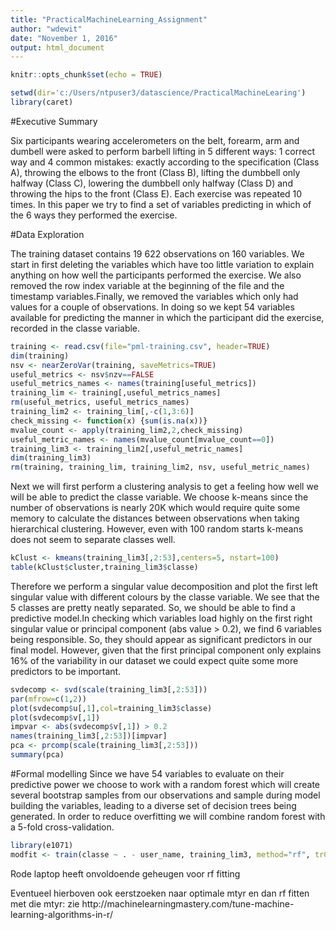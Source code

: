 ```yaml
---
title: "PracticalMachineLearning_Assignment"
author: "wdewit"
date: "November 1, 2016"
output: html_document
---
```


```r
knitr::opts_chunk$set(echo = TRUE)
```

```r
setwd(dir='c:/Users/ntpuser3/datascience/PracticalMachineLearing')
library(caret)
```

#Executive Summary 

Six participants wearing accelerometers on the belt, forearm, arm and dumbell were asked to perform barbell lifting in 5 different ways: 1 correct way and 4 common mistakes: exactly according to the specification (Class A), throwing the elbows to the front (Class B), lifting the dumbbell only halfway (Class C), lowering the dumbbell only halfway (Class D) and throwing the hips to the front (Class E).
Each exercise was repeated 10 times. In this paper we try to find a set of variables predicting in which of the 6 ways they performed the exercise. 


#Data Exploration

The training dataset contains 19 622 observations on 160 variables. We start in first deleting the variables which have too little variation to explain anything on how well the participants performed the exercise. We also removed the row index variable at the beginning of the file and the timestamp variables.Finally, we removed the variables which only had values for a couple of observations. In doing so we kept 54 variables available for predicting the manner in which the participant did the exercise, recorded in the classe variable.  

```r
training <- read.csv(file="pml-training.csv", header=TRUE)
dim(training)
nsv <- nearZeroVar(training, saveMetrics=TRUE)
useful_metrics <- nsv$nzv==FALSE
useful_metrics_names <- names(training[useful_metrics])
training_lim <- training[,useful_metrics_names]
rm(useful_metrics, useful_metrics_names)
training_lim2 <- training_lim[,-c(1,3:6)]
check_missing <- function(x) {sum(is.na(x))}
mvalue_count <- apply(training_lim2,2,check_missing)
useful_metric_names <- names(mvalue_count[mvalue_count==0])
training_lim3 <- training_lim2[,useful_metric_names]
dim(training_lim3)
rm(training, training_lim, training_lim2, nsv, useful_metric_names)
```

Next we will first perform a clustering analysis to get a feeling how well we will be able to predict the classe variable. We choose k-means since the number of observations is nearly 20K which would require quite some memory to calculate the distances between observations when taking hierarchical clustering. However, even with 100 random starts k-means does not seem to separate classes well. 

```r
kClust <- kmeans(training_lim3[,2:53],centers=5, nstart=100)
table(kClust$cluster,training_lim3$classe)
```

Therefore we perform a singular value decomposition and plot the first left singular value with different colours by the classe variable. We see that the 5 classes are pretty neatly separated. So, we should be able to find a predictive model.In checking which variables load highly on the first right singular value or principal component (abs value > 0.2), we find 6 variables being responsible. So, they should appear as significant predictors in our final model. However, given that the first principal component only explains 16% of the variability in our dataset we could expect quite some more predictors to be important.

```r
svdecomp <- svd(scale(training_lim3[,2:53]))
par(mfrow=c(1,2))
plot(svdecomp$u[,1],col=training_lim3$classe)
plot(svdecomp$v[,1])
impvar <- abs(svdecomp$v[,1]) > 0.2
names(training_lim3[,2:53])[impvar]
pca <- prcomp(scale(training_lim3[,2:53]))
summary(pca)
```

#Formal modelling
Since we have 54 variables to evaluate on their predictive power we choose to work with a random forest which will create several bootstrap samples from our observations and sample during model building the variables, leading to a diverse set of decision trees being generated. In order to reduce overfitting we will combine random forest with a 5-fold cross-validation.  


```r
library(e1071)
modfit <- train(classe ~ . - user_name, training_lim3, method="rf", trControl=trainControl(method="cv", number=5),prox=TRUE, allowparallell=TRUE)

```
Rode laptop heeft onvoldoende geheugen voor rf fitting

Eventueel hierboven ook eerstzoeken naar optimale mtyr en dan rf fitten met die mtyr:
zie http://machinelearningmastery.com/tune-machine-learning-algorithms-in-r/
